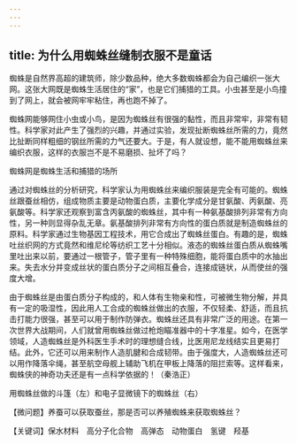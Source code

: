 ```yaml
---
---
---
```

title: 为什么用蜘蛛丝缝制衣服不是童话
---




蜘蛛是自然界高超的建筑师，除少数品种，绝大多数蜘蛛都会为自己编织一张大网。这张大网既是蜘蛛生活居住的“家”，也是它们捕猎的工具。小虫甚至是小鸟撞到了网上，就会被网牢牢粘住，再也跑不掉了。

蜘蛛网能够网住小虫或小鸟，是因为蜘蛛丝有很强的黏性，而且非常牢，非常有韧性。科学家对此产生了强烈的兴趣，并通过实验，发现扯断蜘蛛丝所需的力，竟然比扯断同样粗细的钢丝所需的力气还要大。于是，有人就设想，能不能用蜘蛛丝来编织衣服，这样的衣服岂不是不易磨损、扯坏了吗？

蜘蛛网是蜘蛛生活和捕猎的场所



通过对蜘蛛丝的分析研究，科学家认为用蜘蛛丝来编织服装是完全有可能的。蜘蛛丝跟蚕丝相仿，组成物质主要是动物蛋白质，主要化学成分是甘氨酸、丙氨酸、亮氨酸等。科学家还观察到富含丙氨酸的蜘蛛丝，其中有一种氨基酸排列非常有方向性，另一种则显得杂乱无章。氨基酸排列非常有方向性的蛋白质就是制造蜘蛛丝的原料。科学家通过生物基因工程技术，用它合成出了蜘蛛丝蛋白。有趣的是，蜘蛛吐丝织网的方式竟然和维尼纶等纺织工艺十分相似。液态的蜘蛛丝蛋白质从蜘蛛嘴里吐出来以前，要通过一根管子，管子里有一种特殊细胞，能将蛋白质中的水抽出来。失去水分并变成丝状的蛋白质分子之间相互叠合，连接成链状，从而使丝的强度大增。

由于蜘蛛丝是由蛋白质分子构成的，和人体有生物亲和性，可被微生物分解，并具有一定的吸湿性，因此用人工合成的蜘蛛丝做出的衣服，不仅轻柔、舒适，而且抗击打能力很强，甚至可以用于制作防弹衣。蜘蛛丝还具有非常广泛的用途。在第一次世界大战期间，人们就曾用蜘蛛丝做过枪炮瞄准器中的十字准星。如今，在医学领域，人造蜘蛛丝是外科医生手术时的理想缝合线，比医用尼龙线结实且更易打结。此外，它还可以用来制作人造肌腱和合成韧带。由于强度大，人造蜘蛛丝还可以用作降落伞绳，甚至航空母舰上辅助飞机在甲板上降落的阻拦索等。这样看来，蜘蛛侠的神奇功夫还是有一点科学依据的！（秦浩正）

用蜘蛛丝做的斗篷（左）和电子显微镜下的蜘蛛丝（右）



【微问题】养蚕可以获取蚕丝，那是否可以养殖蜘蛛来获取蜘蛛丝？

【关键词】保水材料　高分子化合物　高弹态　动物蛋白　氢键　羟基